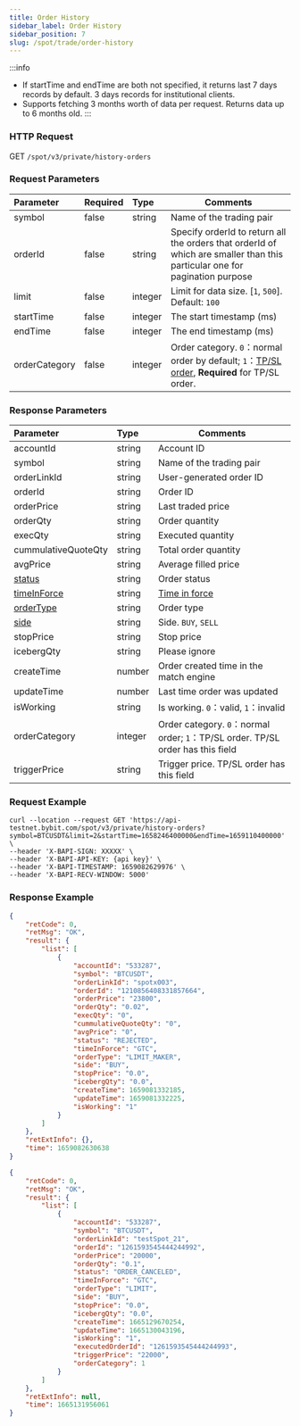 ```yaml
---
title: Order History
sidebar_label: Order History
sidebar_position: 7
slug: /spot/trade/order-history
---
```



:::info
- If startTime and endTime are both not specified, it returns last 7 days records by default. 3 days records for institutional clients.
- Supports fetching 3 months worth of data per request. Returns data up to 6 months old.
:::

### HTTP Request
GET <code>/spot/v3/private/history-orders</code>

### Request Parameters
| Parameter | Required | Type | Comments|
|:----- |:-------|:-----|------ |
| symbol | false | string | Name of the trading pair             |
| orderId | false | string | Specify orderId to return all the orders that orderId of which are smaller than this particular one for pagination purpose |
| limit | false | integer |Limit for data size. [`1`, `500`]. Default: `100` |
| startTime | false | integer | The start timestamp (ms)|
| endTime | false | integer | The end timestamp (ms) |
| orderCategory | false | integer | Order category. <code>0</code>：normal order by default; <code>1</code>：<a href="https://www.bybit.com/en-US/help-center/bybitHC_Article?language=us_EN&id=000001736">TP/SL order</a>, <b>Required</b> for TP/SL order. |

### Response Parameters
| Parameter | Type | Comments|
|:----- |:-----|----- |
| accountId | string | Account ID |
| symbol | string | Name of the trading pair |
| orderLinkId | string | User-generated order ID |
| orderId | string | Order ID |
| orderPrice | string | Last traded price |
| orderQty | string | Order quantity |
| execQty | string | Executed quantity |
| cummulativeQuoteQty | string | Total order quantity  |
| avgPrice | string | Average filled price |
| [status](../enum#orderstatus) | string | Order status |
| [timeInForce](../enum#timeinforce) | string | <a href="https://www.bybit.com/en-US/help-center/bybitHC_Article?language=en_US&id=000001044">Time in force</a>  |
| [orderType](../enum#ordertype) | string | Order type |
| [side](../enum#side) | string | Side. <code>BUY</code>, <code>SELL</code> |
| stopPrice | string | Stop price |
| icebergQty | string | Please ignore |
| createTime | number | Order created time in the match engine |
| updateTime | number | Last time order was updated |
| isWorking | string | Is working. <code>0</code>：valid, <code>1</code>：invalid |
| orderCategory | integer | Order category. <code>0</code>：normal order; <code>1</code>：TP/SL order. TP/SL order has this field |
| triggerPrice | string| Trigger price. TP/SL order has this field |

### Request Example

```http
curl --location --request GET 'https://api-testnet.bybit.com/spot/v3/private/history-orders?symbol=BTCUSDT&limit=2&startTime=1658246400000&endTime=1659110400000' \
--header 'X-BAPI-SIGN: XXXXX' \
--header 'X-BAPI-API-KEY: {api key}' \
--header 'X-BAPI-TIMESTAMP: 1659082629976' \
--header 'X-BAPI-RECV-WINDOW: 5000'
```

### Response Example

<Tabs>
<TabItem value="normal" label="Normal order">

```json
{
    "retCode": 0,
    "retMsg": "OK",
    "result": {
        "list": [
            {
                "accountId": "533287",
                "symbol": "BTCUSDT",
                "orderLinkId": "spotx003",
                "orderId": "1210856408331857664",
                "orderPrice": "23800",
                "orderQty": "0.02",
                "execQty": "0",
                "cummulativeQuoteQty": "0",
                "avgPrice": "0",
                "status": "REJECTED",
                "timeInForce": "GTC",
                "orderType": "LIMIT_MAKER",
                "side": "BUY",
                "stopPrice": "0.0",
                "icebergQty": "0.0",
                "createTime": 1659081332185,
                "updateTime": 1659081332225,
                "isWorking": "1"
            }
        ]
    },
    "retExtInfo": {},
    "time": 1659082630638
}
```

</TabItem>

<TabItem value="stop" label="Stop order">

```json
{
    "retCode": 0,
    "retMsg": "OK",
    "result": {
        "list": [
            {
                "accountId": "533287",
                "symbol": "BTCUSDT",
                "orderLinkId": "testSpot_21",
                "orderId": "1261593545444244992",
                "orderPrice": "20000",
                "orderQty": "0.1",
                "status": "ORDER_CANCELED",
                "timeInForce": "GTC",
                "orderType": "LIMIT",
                "side": "BUY",
                "stopPrice": "0.0",
                "icebergQty": "0.0",
                "createTime": 1665129670254,
                "updateTime": 1665130043196,
                "isWorking": "1",
                "executedOrderId": "1261593545444244993",
                "triggerPrice": "22000",
                "orderCategory": 1
            }
        ]
    },
    "retExtInfo": null,
    "time": 1665131956061
}
```

</TabItem>
</Tabs>
